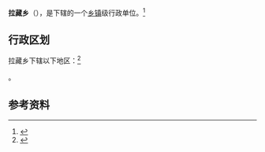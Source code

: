 {{中国乡级行政区|54/23/37/204/000}}

'''拉藏乡'''（{{bo|z=ལྷག་ཚང་}}），是{{PRC admin/fullname|54/23/37/204/000|3}}下辖的一个[[乡镇|乡镇]]级行政单位。<ref>{{PRC admin/ref sgc|{{PRC admin/parent|54/23/37/204/000}}}}</ref>

== 行政区划 ==

拉藏乡下辖以下地区：<ref>{{PRC admin/ref sgc|54/23/37/204/000}}</ref>

{{PRC admin/children|54/23/37/204/000}}。

== 参考资料 ==

{{reflist}}

{{行政区划小作品}}
{{PRC admin/navcat|54/23/37/204/000}}